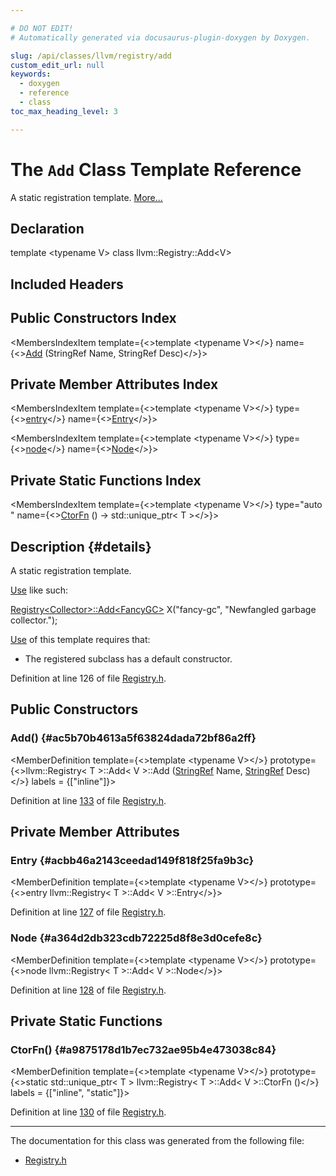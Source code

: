 ```yaml
---

# DO NOT EDIT!
# Automatically generated via docusaurus-plugin-doxygen by Doxygen.

slug: /api/classes/llvm/registry/add
custom_edit_url: null
keywords:
  - doxygen
  - reference
  - class
toc_max_heading_level: 3

---
```





# The `Add` Class Template Reference

<DoxygenPage pluginConfig={pluginConfig}>

A static registration template. <a href="#details">More...</a>

## Declaration

<CodeBlock>template &lt;typename V&gt;
class llvm::Registry::Add&lt;V&gt;</CodeBlock>

## Included Headers

<IncludesList>
<IncludesListItem
  filePath="llvm/Support/Registry.h"
  permalink="/docs/api/files/include/include/llvm/include/llvm/support/registry-h"
  isLocal="true" />
</IncludesList>

## Public Constructors Index

<MembersIndex>

<MembersIndexItem
  template={<>template &lt;typename V&gt;</>}
  name={<><a href="#ac5b70b4613a5f63824dada72bf86a2ff">Add</a> (StringRef Name, StringRef Desc)</>}>
</MembersIndexItem>

</MembersIndex>

## Private Member Attributes Index

<MembersIndex>

<MembersIndexItem
  template={<>template &lt;typename V&gt;</>}
  type={<><a href="/docs/api/classes/llvm/registry/#a5cf8a70111ae2d0371e21ea59ed6ecd6">entry</a></>}
  name={<><a href="#acbb46a2143ceedad149f818f25fa9b3c">Entry</a></>}>
</MembersIndexItem>

<MembersIndexItem
  template={<>template &lt;typename V&gt;</>}
  type={<><a href="/docs/api/classes/llvm/registry/node">node</a></>}
  name={<><a href="#a364d2db323cdb72225d8f8e3d0cefe8c">Node</a></>}>
</MembersIndexItem>

</MembersIndex>

## Private Static Functions Index

<MembersIndex>

<MembersIndexItem
  template={<>template &lt;typename V&gt;</>}
  type="auto "
  name={<><a href="#a9875178d1b7ec732ae95b4e473038c84">CtorFn</a> () -&gt; std::unique&#95;ptr&lt; T &gt;</>}>
</MembersIndexItem>

</MembersIndex>

## Description {#details}

A static registration template.

<a href="/docs/api/classes/llvm/use">Use</a> like such:

<a href="/docs/api/classes/llvm/registry/add">Registry&lt;Collector&gt;::Add&lt;FancyGC&gt;</a> X(&quot;fancy-gc&quot;, &quot;Newfangled garbage collector.&quot;);

<a href="/docs/api/classes/llvm/use">Use</a> of this template requires that:


<ul>
<li>The registered subclass has a default constructor.</li>
</ul>

Definition at line 126 of file <a href="/docs/api/files/include/include/llvm/include/llvm/support/registry-h">Registry.h</a>.

<SectionDefinition>

## Public Constructors

### Add() {#ac5b70b4613a5f63824dada72bf86a2ff}

<MemberDefinition
  template={<>template &lt;typename V&gt;</>}
  prototype={<>llvm::Registry&lt; T &gt;::Add&lt; V &gt;::Add (<a href="/docs/api/classes/llvm/stringref">StringRef</a> Name, <a href="/docs/api/classes/llvm/stringref">StringRef</a> Desc)</>}
  labels = {["inline"]}>

Definition at line <a href="/docs/api/files/include/include/llvm/include/llvm/support/registry-h/#l00133">133</a> of file <a href="/docs/api/files/include/include/llvm/include/llvm/support/registry-h">Registry.h</a>.
</MemberDefinition>

</SectionDefinition>

<SectionDefinition>

## Private Member Attributes

### Entry {#acbb46a2143ceedad149f818f25fa9b3c}

<MemberDefinition
  template={<>template &lt;typename V&gt;</>}
  prototype={<>entry llvm::Registry&lt; T &gt;::Add&lt; V &gt;::Entry</>}>

Definition at line <a href="/docs/api/files/include/include/llvm/include/llvm/support/registry-h/#l00127">127</a> of file <a href="/docs/api/files/include/include/llvm/include/llvm/support/registry-h">Registry.h</a>.
</MemberDefinition>

### Node {#a364d2db323cdb72225d8f8e3d0cefe8c}

<MemberDefinition
  template={<>template &lt;typename V&gt;</>}
  prototype={<>node llvm::Registry&lt; T &gt;::Add&lt; V &gt;::Node</>}>

Definition at line <a href="/docs/api/files/include/include/llvm/include/llvm/support/registry-h/#l00128">128</a> of file <a href="/docs/api/files/include/include/llvm/include/llvm/support/registry-h">Registry.h</a>.
</MemberDefinition>

</SectionDefinition>

<SectionDefinition>

## Private Static Functions

### CtorFn() {#a9875178d1b7ec732ae95b4e473038c84}

<MemberDefinition
  template={<>template &lt;typename V&gt;</>}
  prototype={<>static std::unique&#95;ptr&lt; T &gt; llvm::Registry&lt; T &gt;::Add&lt; V &gt;::CtorFn ()</>}
  labels = {["inline", "static"]}>

Definition at line <a href="/docs/api/files/include/include/llvm/include/llvm/support/registry-h/#l00130">130</a> of file <a href="/docs/api/files/include/include/llvm/include/llvm/support/registry-h">Registry.h</a>.
</MemberDefinition>

</SectionDefinition>

<hr/>

The documentation for this class was generated from the following file:

<ul>
<li><a href="/docs/api/files/include/include/llvm/include/llvm/support/registry-h">Registry.h</a></li>
</ul>

</DoxygenPage>
